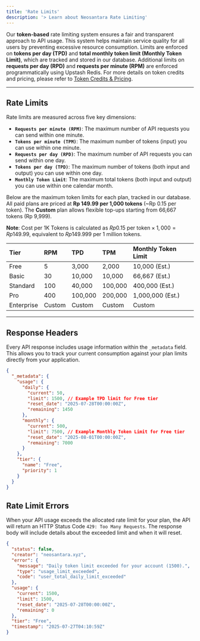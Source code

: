 ```yaml
---
title: 'Rate Limits'
description: '> Learn about Neosantara Rate Limiting'
---
```


Our **token-based** rate limiting system ensures a fair and transparent approach to API usage. This system helps maintain service quality for all users by preventing excessive resource consumption. Limits are enforced on **tokens per day (TPD)** and **total monthly token limit (Monthly Token Limit)**, which are tracked and stored in our database. Additional limits on **requests per day (RPD)** and **requests per minute (RPM)** are enforced programmatically using Upstash Redis. For more details on token credits and pricing, please refer to [Token Credits & Pricing](/en/about/token-credits#pricing-overview).

---

## Rate Limits

Rate limits are measured across five key dimensions:

* **`Requests per minute (RPM)`**: The maximum number of API requests you can send within one minute.
* **`Tokens per minute (TPM)`**: The maximum number of tokens (input) you can use within one minute.
* **`Requests per day (RPD)`**: The maximum number of API requests you can send within one day.
* **`Tokens per day (TPD)`**: The maximum number of tokens (both input and output) you can use within one day.
* **`Monthly Token Limit`**: The maximum total tokens (both input and output) you can use within one calendar month.

Below are the maximum token limits for each plan, tracked in our database. All paid plans are priced at **Rp 149.99 per 1,000 tokens** (~Rp 0.15 per token). The **Custom** plan allows flexible top-ups starting from 66,667 tokens (Rp 9,999).

**Note**: Cost per 1K Tokens is calculated as $Rp 0.15 \text{ per token} \times 1,000 = Rp 149.99$, equivalent to $Rp 149.999 \text{ per 1 million tokens}$.

| Tier | RPM | TPD | TPM | Monthly Token Limit |
| :--------- | :---- | :-------- | :--------------- | :------------------------- |
| Free | 5 | 3,000 | 2,000 | 10,000 (Est.) |
| Basic | 30 | 10,000 | 10,000 | 66,667 (Est.) |
| Standard | 100 | 40,000 | 100,000 | 400,000 (Est.) |
| Pro | 400 | 100,000 | 200,000 | 1,000,000 (Est.) |
| Enterprise | Custom| Custom | Custom | Custom |

---

## Response Headers

Every API response includes usage information within the `_metadata` field. This allows you to track your current consumption against your plan limits directly from your application.

```json
{
  "_metadata": {
    "usage": {
      "daily": {
        "current": 50,
        "limit": 1500, // Example TPD limit for Free tier
        "reset_date": "2025-07-28T00:00:00Z",
        "remaining": 1450
      },
      "monthly": {
        "current": 500,
        "limit": 7500, // Example Monthly Token Limit for Free tier
        "reset_date": "2025-08-01T00:00:00Z",
        "remaining": 7000
      }
    },
    "tier": {
      "name": "Free",
      "priority": 1
    }
  }
}
```

## Rate Limit Errors

When your API usage exceeds the allocated rate limit for your plan, the API will return an HTTP Status Code `429: Too Many Requests`. The response body will include details about the exceeded limit and when it will reset.

```json
{
  "status": false,
  "creator": "neosantara.xyz",
  "error": {
    "message": "Daily token limit exceeded for your account (1500).",
    "type": "usage_limit_exceeded",
    "code": "user_total_daily_limit_exceeded"
  },
  "usage": {
    "current": 1500,
    "limit": 1500,
    "reset_date": "2025-07-28T00:00:00Z",
    "remaining": 0
  },
  "tier": "Free",
  "timestamp": "2025-07-27T04:10:59Z"
}
```